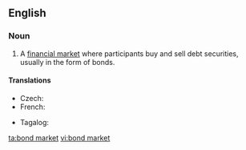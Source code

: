==English==
{{wikipedia}}

===Noun===
{{en-noun}}

# A [[financial market]] where participants buy and sell debt securities, usually in the form of bonds.

====Translations====
{{trans-top|financial market}}
* Czech: {{t|cs|dluhopisový trh|m}}
* French: {{t|fr|marché obligataire|m}}
{{trans-mid}}
* Tagalog: {{t|tl|bilihan ng panagot}}
{{trans-bottom}}

[[ta:bond market]]
[[vi:bond market]]